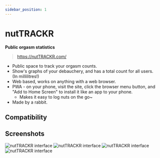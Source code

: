 ```yaml
---
sidebar_position: 1
---
```


# nutTRACKR
**Public orgasm statistics**

> https://nutTRACKR.com/

- Public space to track your orgasm counts.
- Show's graphs of your debauchery, and has a total count for all users. (In millilitres!) 
- Web based, works on anything with a web browser.
- PWA - on your phone, visit the site, click the browser menu button, and "Add to Home Screen" to install it like an app to your phone.
    - Makes it easy to log nuts on the go~
- Made by a rabbit.

## Compatibility

<Compatibility web android iOS />

## Screenshots

![nutTRACKR interface](img/nutTRACKR_1.png)
![nutTRACKR interface](img/nutTRACKR_2.png)
![nutTRACKR interface](img/nutTRACKR_3.png)
![nutTRACKR interface](img/nutTRACKR_4.png)

